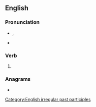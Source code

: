 ==English==

===Pronunciation===
* {{enPR|stŭngk}}, {{IPA|/stʌŋk/|lang=en}}
* {{rhymes|ʌŋk|lang=en}}

===Verb===
{{head|en|past participle}}

# {{en-past of|stink}}

===Anagrams===
* {{anagrams|en|knuts|tunks}}

[[Category:English irregular past participles]]